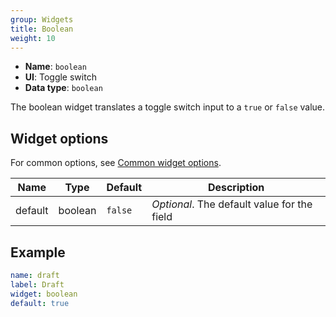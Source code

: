 ```yaml
---
group: Widgets
title: Boolean
weight: 10
---
```


- **Name**: `boolean`
- **UI**: Toggle switch
- **Data type**: `boolean`

The boolean widget translates a toggle switch input to a `true` or `false` value.

## Widget options

For common options, see [Common widget options](/docs/widgets#common-widget-options).

| Name    | Type    | Default | Description                                 |
| ------- | ------- | ------- | ------------------------------------------- |
| default | boolean | `false` | _Optional_. The default value for the field |

## Example

```yaml
name: draft
label: Draft
widget: boolean
default: true
```
